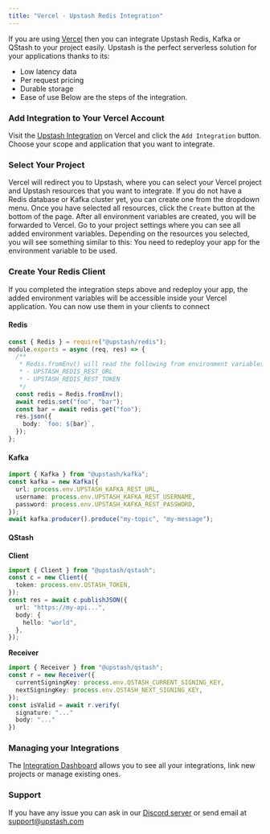 ```yaml
---
title: "Vercel - Upstash Redis Integration"
---
```

If you are using [Vercel](https://vercel.com/) then you can integrate Upstash
Redis, Kafka or QStash to your project easily. Upstash is the perfect serverless
solution for your applications thanks to its:
- Low latency data
- Per request pricing
- Durable storage
- Ease of use
Below are the steps of the integration.
### Add Integration to Your Vercel Account
Visit the [Upstash Integration](https://vercel.com/integrations/upstash) on
Vercel and click the `Add Integration` button. Choose your scope and application
that you want to integrate.
### Select Your Project
Vercel will redirect you to Upstash, where you can select your Vercel project
and Upstash resources that you want to integrate.
If you do not have a Redis database or Kafka cluster yet, you can create one
from the dropdown menu.
Once you have selected all resources, click the `Create` button at the bottom of
the page.
After all environment variables are created, you will be forwarded to Vercel. Go
to your project settings where you can see all added environment variables.
Depending on the resources you selected, you will see something similar to this:
You need to redeploy your app for the environment variable to be used.
### Create Your Redis Client
If you completed the integration steps above and redeploy your app, the added
environment variables will be accessible inside your Vercel application. You can
now use them in your clients to connect
#### Redis
```ts
const { Redis } = require("@upstash/redis");
module.exports = async (req, res) => {
  /**
   * Redis.fromEnv() will read the following from environment variables:
   * - UPSTASH_REDIS_REST_URL
   * - UPSTASH_REDIS_REST_TOKEN
   */
  const redis = Redis.fromEnv();
  await redis.set("foo", "bar");
  const bar = await redis.get("foo");
  res.json({
    body: `foo: ${bar}`,
  });
};
```
#### Kafka
```ts
import { Kafka } from "@upstash/kafka";
const kafka = new Kafka({
  url: process.env.UPSTASH_KAFKA_REST_URL,
  username: process.env.UPSTASH_KAFKA_REST_USERNAME,
  password: process.env.UPSTASH_KAFKA_REST_PASSWORD,
});
await kafka.producer().produce("my-topic", "my-message");
```
#### QStash
**Client**
```ts
import { Client } from "@upstash/qstash";
const c = new Client({
  token: process.env.QSTASH_TOKEN,
});
const res = await c.publishJSON({
  url: "https://my-api...",
  body: {
    hello: "world",
  },
});
```
**Receiver**
```ts
import { Receiver } from "@upstash/qstash";
const r = new Receiver({
  currentSigningKey: process.env.QSTASH_CURRENT_SIGNING_KEY,
  nextSigningKey: process.env.QSTASH_NEXT_SIGNING_KEY,
});
const isValid = await r.verify(
  signature: "..."
  body: "..."
})
```
### Managing your Integrations
The [Integration Dashboard](https://console.upstash.com/integration/vercel)
allows you to see all your integrations, link new projects or manage existing
ones.
### Support
If you have any issue you can ask in our
[Discord server](https://discord.gg/w9SenAtbme) or send email at
[support@upstash.com](mailto:support@upstash.com)